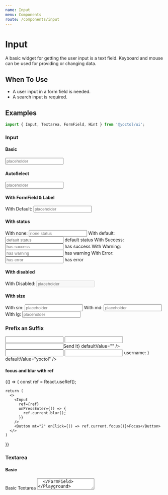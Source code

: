 ```yaml
---
name: Input
menu: Components
route: /components/input
---
```





# Input

A basic widget for getting the user input is a text field. Keyboard and mouse can be used for providing or changing data.

## When To Use

- A user input in a form field is needed.
- A search input is required.

## Examples

```js
import { Input, Textarea, FormField, Hint } from '@yoctol/ui';
```

### Input

#### Basic

<Playground>
  <Input placeholder="placeholder" />
</Playground>

#### AutoSelect

<Playground>
  <Input
    autoSelect
    defaultValue="Example default value"
    placeholder="placeholder"
  />
</Playground>

#### With FormField & Label

<Playground>
  <FormField>
    <Label htmlFor="demo">With Default:</Label>
    <Input id="demo" placeholder="placeholder" />
  </FormField>
</Playground>

#### With status

<Playground>
  <FormField>
    <Label htmlFor="default">With none:</Label>
    <Input id="none" placeholder="none status" />
  </FormField>
  <FormField>
    <Label htmlFor="default">With default:</Label>
    <Input id="default" placeholder="default status" />
    <Hint>default status</Hint>
  </FormField>
  <FormField success>
    <Label htmlFor="success">With Success:</Label>
    <Input id="success" placeholder="has success" />
    <Hint>has success</Hint>
  </FormField>
  <FormField warning>
    <Label htmlFor="warning">With Warning:</Label>
    <Input id="warning" placeholder="has warning" />
    <Hint>has warning</Hint>
  </FormField>
  <FormField error>
    <Label htmlFor="error">With Error:</Label>
    <Input id="error" placeholder="has error" />
    <Hint>has error</Hint>
  </FormField>
</Playground>

#### With disabled

<Playground>
  <Label htmlFor="demo">With Disabled:</Label>
  <Input id="demo" placeholder="placeholder" disabled />
</Playground>

#### With size

<Playground>
  <FormField>
    <Label htmlFor="demo_sm">With sm:</Label>
    <Input id="demo_sm" size="sm" placeholder="placeholder" />
  </FormField>
  <FormField>
    <Label htmlFor="demo_md">With md:</Label>
    <Input id="demo_md" size="md" placeholder="placeholder" />
  </FormField>
  <FormField>
    <Label htmlFor="demo_lg">With lg:</Label>
    <Input id="demo_lg" size="lg" placeholder="placeholder" />
  </FormField>
</Playground>

### Prefix an Suffix

<Playground>
  <Input prefix="Prefix" defaultValue="" />

<Space mt="2">
  <Input suffix="Suffix" defaultValue="" />
</Space>

<Space mt="2">
  <Input suffix={<Button type="success">Send It</Button>} defaultValue="" />
</Space>

<Space mt="2">
  <Input prefix="https://" suffix=".com" defaultValue="yoctol" />
</Space>

  <Space mt="2">
    <Input
      prefix={
        <>
          <Icon type={MdAccountCircle} size="20" mr="1"/>
          username:
        </>
      }
      defaultValue="yoctol"
    />
  </Space>
</Playground>

#### focus and blur with ref

<Playground>
  {() => {
    const ref = React.useRef();

    return (
      <>
        <Input
          ref={ref}
          onPressEnter={() => {
            ref.current.blur();
          }}
        />
        <Button mt="2" onClick={() => ref.current.focus()}>Focus</Button>
      </>
    )

}}

</Playground>

### Textarea

#### Basic

<Playground>
  <FormField>
    <Label htmlFor="demo">Basic Textarea</Label>
    <Textarea id="demo" placeholder="placeholder" />
  </FormField>
</Playground>

#### With minRows & maxRows

<Playground>
  <FormField>
    <Label htmlFor="demo">With minRows & maxRows:</Label>
    <Textarea id="demo" placeholder="placeholder" minRows={3} maxRows={6} />
  </FormField>
</Playground>

## API

### Input

<PropsTable of={Input} />

### Textarea

<PropsTable of={Textarea} />
